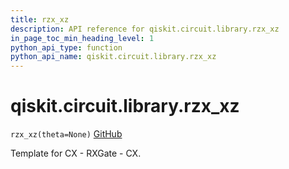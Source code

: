 ```yaml
---
title: rzx_xz
description: API reference for qiskit.circuit.library.rzx_xz
in_page_toc_min_heading_level: 1
python_api_type: function
python_api_name: qiskit.circuit.library.rzx_xz
---
```


# qiskit.circuit.library.rzx\_xz

<span id="qiskit.circuit.library.rzx_xz" />

`rzx_xz(theta=None)` [GitHub](https://github.com/qiskit/qiskit/tree/stable/0.20/qiskit/circuit/library/templates/rzx/rzx_xz.py "view source code")

Template for CX - RXGate - CX.

